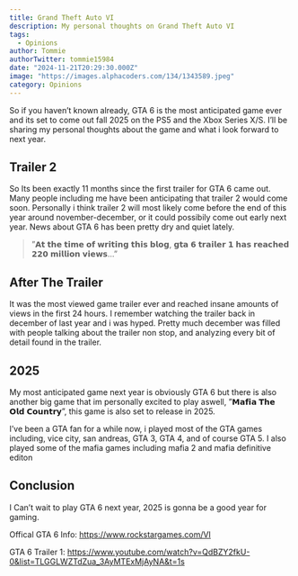 ```yaml
---
title: Grand Theft Auto VI
description: My personal thoughts on Grand Theft Auto VI
tags:
  - Opinions
author: Tommie 
authorTwitter: tommie15984
date: "2024-11-21T20:29:30.000Z"
image: "https://images.alphacoders.com/134/1343589.jpeg"
category: Opinions
---
```


So if you haven’t known already, GTA 6 is the most anticipated game ever and its set to come out fall 2025 on the PS5 and the Xbox Series X/S. I’ll be sharing my personal thoughts about the game and what i look forward to next year.

## Trailer 2

So Its been exactly 11 months since the first trailer for GTA 6 came out. Many people including me have been anticipating that trailer 2 would come soon. Personally i think trailer 2 will most likely come before the end of this year around november-december, or it could possibily come out early next year. News about GTA 6 has been pretty dry and quiet lately.

> ”𝗔𝘁 𝘁𝗵𝗲 𝘁𝗶𝗺𝗲 𝗼𝗳 𝘄𝗿𝗶𝘁𝗶𝗻𝗴 𝘁𝗵𝗶𝘀 𝗯𝗹𝗼𝗴, 𝗴𝘁𝗮 𝟲 𝘁𝗿𝗮𝗶𝗹𝗲𝗿 𝟭 𝗵𝗮𝘀 𝗿𝗲𝗮𝗰𝗵𝗲𝗱 𝟮𝟮𝟬 𝗺𝗶𝗹𝗹𝗶𝗼𝗻 𝘃𝗶𝗲𝘄𝘀…”

## After The Trailer

It was the most viewed game trailer ever and reached insane amounts of views in the first 24 hours. I remember watching the trailer back in december of last year and i was hyped. Pretty much december was filled with people talking about the trailer non stop, and analyzing every bit of detail found in the trailer.

## 2025

My most anticipated game next year is obviously GTA 6 but there is also another big game that im personally excited to play aswell, ”𝗠𝗮𝗳𝗶𝗮 𝗧𝗵𝗲 𝗢𝗹𝗱 𝗖𝗼𝘂𝗻𝘁𝗿𝘆”, this game is also set to release in 2025.

I’ve been a GTA fan for a while now, i played most of the GTA games including, vice city, san andreas, GTA 3, GTA 4, and of course GTA 5. I also played some of the mafia games including mafia 2 and mafia definitive editon

## Conclusion

I Can’t wait to play GTA 6 next year, 2025 is gonna be a good year for gaming.

Offical GTA 6 Info: https://www.rockstargames.com/VI

GTA 6 Trailer 1: https://www.youtube.com/watch?v=QdBZY2fkU-0&list=TLGGLWZTdZua_3AyMTExMjAyNA&t=1s